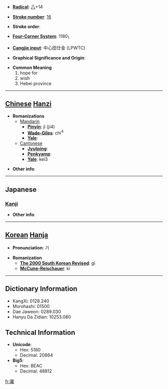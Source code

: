 * '''[[Wiktionary:Chinese radical index| Radical]]''': [[Wiktionary:Chinese radical index 八|八]]+14

* '''[[Wiktionary:Chinese total strokes index|Stroke number]]''': [[Wiktionary:Chinese total strokes index 16|16]]

* '''Stroke order''': 

* '''[[Wiktionary:Chinese four corner index|Four-Corner System]]''': 1180<sub>1</sub>

* '''[[Wiktionary:Chinese Cangjie index|Cangjie input]]''': 中心田廿金 (LPWTC)

* '''Graphical Significance and Origin''': 

* '''Common Meaning'''
*#hope for
*# wish
*# Hebei province


----

== [[Chinese]] [[Hanzi]] ==

* '''Romanizations'''
** [[Mandarin]]
*** '''[[Pinyin]]''': jì (ji4)
*** '''[[Wade-Giles]]''': chi<sup>4</sup>
*** '''[[Yale]]''': 
**[[Cantonese]]
***'''[[Jyutping]]''':
***'''[[Penkyamp]]''': 
***'''[[Yale]]''': kei3

* '''Other info''': 

----

==Japanese==
===[[Kanji]]===
{{kanji|on readings=[[き]] (ki)
|kun readings=[[こいねがう]] (koinegau), [[こいねがわ]] (koinegawa)
}}

* '''Other info''':  

----

== [[Korean]] [[Hanja]] ==

* '''Pronunciation''': 기

* '''Romanization'''
** '''[[The 2000 South Korean Revised Romanization|The 2000 South Korean Revised]]''': gi
** '''[[McCune-Reischauer]]''': ki

----

== Dictionary Information ==

* KangXi: 0128.240
* Morohashi: 01500
* Dae Jaweon: 0289.030
* Hanyu Da Zidian: 10253.080

== Technical Information ==

* '''Unicode''':
** Hex: 5180
** Decimal: 20864
* '''Big5''':
** Hex: BEAC
** Decimal: 48812

[[fr:冀]]
